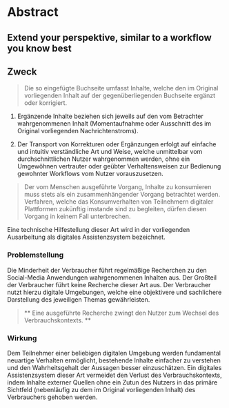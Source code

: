 
# Abstract

## Extend your perspektive, similar to a workflow you know best

<WrappedByExample />

## Zweck

> Die so eingefügte Buchseite umfasst Inhalte, welche den im Original vorliegenden Inhalt auf der gegenüberliegenden Buchseite ergänzt oder korrigiert.

1. Ergänzende Inhalte beziehen sich jeweils auf den vom Betrachter wahrgenommenen Inhalt (Momentaufnahme oder Ausschnitt des im Original vorliegenden Nachrichtenstroms).

2. Der Transport von Korrekturen oder Ergänzungen erfolgt auf einfache und intuitiv verständliche Art und Weise, welche unmittelbar vom durchschnittlichen Nutzer wahrgenommen werden, ohne ein Umgewöhnen vertrauter oder geübter Verhaltensweisen zur Bedienung gewohnter Workflows vom Nutzer vorauszusetzen.

> Der vom Menschen ausgeführte Vorgang, Inhalte zu konsumieren muss stets als ein zusammenhängender Vorgang betrachtet werden. Verfahren, welche das Konsumverhalten von Teilnehmern digitaler Plattformen zukünftig imstande sind zu begleiten, dürfen diesen Vorgang in keinem Fall unterbrechen.

Eine technische Hilfestellung dieser Art wird in der vorliegenden Ausarbeitung als digitales Assistenzsystem bezeichnet.

### Problemstellung

Die Minderheit der Verbraucher führt regelmäßige Recherchen zu den Social-Media Anwendungen wahrgenommenen Inhalten aus.
Der Großteil der Verbraucher führt keine Recherche dieser Art aus. Der Verbraucher nutzt hierzu digitale Umgebungen,
welche eine objektivere und sachlichere Darstellung des jeweiligen Themas gewährleisten.

> ** Eine ausgeführte Recherche zwingt den Nutzer zum Wechsel des Verbrauchskontexts. **

### Wirkung

Dem Teilnehmer einer beliebigen digitalen Umgebung werden fundamental neuartige Verhalten ermöglicht, bestehende Inhalte einfacher zu verstehen und den Wahrheitsgehalt der Aussagen besser einzuschätzen. Ein digitales Assistenzsystem dieser Art vermeidet den Verlust des Verbrauchskontexts, indem Inhalte externer Quellen ohne ein Zutun des Nutzers in das primäre Sichtfeld (nebenläufig zu dem im Original vorliegenden Inhalt) des Verbrauchers gehoben werden.
